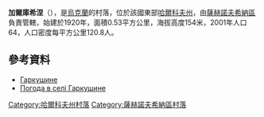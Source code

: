 {{coord|49|6|43|N|35|47|11|E|scale:100000_region:UA|display=title}}

'''加爾庫希涅'''（{{lang-uk|Гаркушине}}），是[[烏克蘭|烏克蘭]]的村落，位於該國東部[[哈爾科夫州|哈爾科夫州]]，由[[薩赫諾夫希納區|薩赫諾夫希納區]]負責管轄，始建於1920年，面積0.53平方公里，海拔高度154米，2001年人口64，人口密度每平方公里120.8人。

==參考資料==
* [http://w1.c1.rada.gov.ua/pls/z7502/A005?rdat1=09.01.2009&rf7571=33980 Гаркушине]{{dead link|date=2017年11月 |bot=InternetArchiveBot |fix-attempted=yes }}
* [http://weather.in.ua/ua/har'kovskaja/4962 Погода в селі Гаркушине]{{Wayback|url=http://weather.in.ua/ua/har'kovskaja/4962 |date=20160323025447 }}

{{DEFAULTSORT:Гаркушине}}
[[Category:哈爾科夫州村落|Category:哈爾科夫州村落]]
[[Category:薩赫諾夫希納區村落|Category:薩赫諾夫希納區村落]]


{{Kharkiv-geo-stub}}